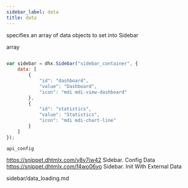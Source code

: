 ```yaml
---
sidebar_label: data
title: data
---
```



          


<Short>
 
specifies an array of data objects to set into Sidebar





</Short>



<Type>
 array


</Type>


~~~js
 
var sidebar = dhx.Sidebar("sidebar_container", {
    data: [
    	{
			"id": "dashboard",
            "value": "Dashboard",
            "icon": "mdi mdi-view-dashboard"
		},
		{
        	"id": "statistics",
        	"value": "Statistics",
        	"icon": "mdi mdi-chart-line"
		}
	]
});


~~~
	api_config

<Descr>
 


</Descr>


 
https://snippet.dhtmlx.com/y8y7iw42	Sidebar. Config Data
https://snippet.dhtmlx.com/f4wo06yo	Sidebar. Init With External Data

 sidebar/data_loading.md

